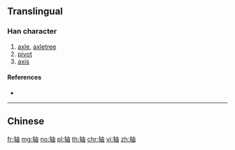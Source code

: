 {{character info/new}}
{{also|軸}}
==Translingual==

===Han character===
{{Han char|rn=159|rad=车|as=05|sn=9|four=|canj=KQLW}}

# [[axle]], [[axletree]]
# [[pivot]]
# [[axis]]

====References====
* {{Han ref|kx=1250.241|hdz=53521.010|uh=8F74|ud=36724}}

----

==Chinese==
{{zh-see|軸}}

[[fr:轴]]
[[mg:轴]]
[[no:轴]]
[[pl:轴]]
[[th:轴]]
[[chr:轴]]
[[vi:轴]]
[[zh:轴]]